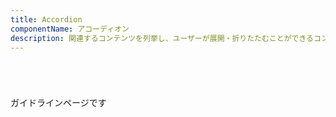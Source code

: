 ```yaml
---
title: Accordion
componentName: アコーディオン
description: 関連するコンテンツを列挙し、ユーザーが展開・折りたたむことができるコンポーネントです。表示スペースを節約しながら、ユーザーが詳細な情報を得る手段を提供します。
---
```



<SectionPage name="index">
  <Code
    title="バリエーション"
    description="アコーディオンの展開状態を示すアイコンの位置 (行末または行頭) を選ぶことができます。実装時にはAccordionGroupを併用してください。"
    code={typeSampleRaw}
    storyPath="/story/components-accordion--default"
  >
    <TypeSample client:load />
  </Code>
</SectionPage>

<SectionPage name="guideline">ガイドラインページです</SectionPage>
